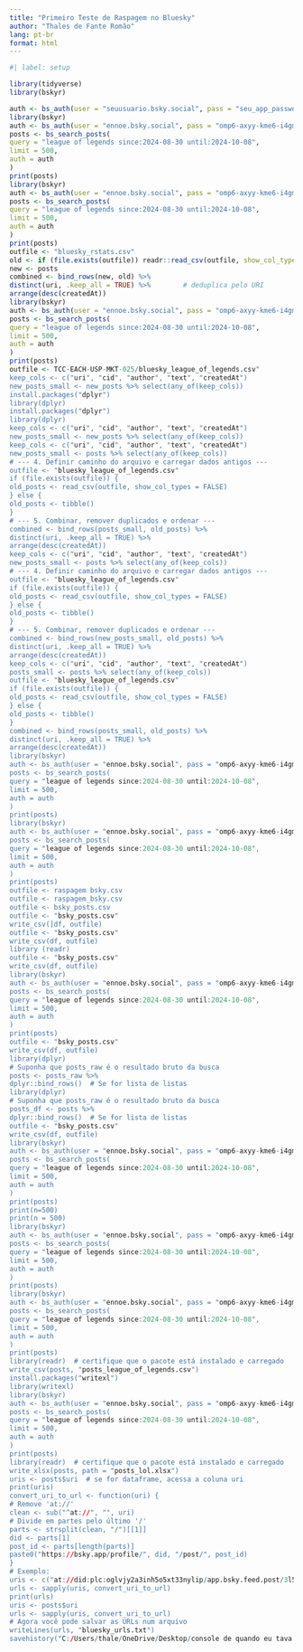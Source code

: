 ```yaml
---
title: "Primeiro Teste de Raspagem no Bluesky"
author: "Thales de Fante Romão"
lang: pt-br
format: html
---
```


```r
#| label: setup

library(tidyverse)
library(bskyr)
```


```r
auth <- bs_auth(user = "seuusuario.bsky.social", pass = "seu_app_password")
library(bskyr)
auth <- bs_auth(user = "ennoe.bsky.social", pass = "omp6-axyy-kme6-i4gm")
posts <- bs_search_posts(
query = "league of legends since:2024-08-30 until:2024-10-08",
limit = 500,
auth = auth
)
print(posts)
library(bskyr)
auth <- bs_auth(user = "ennoe.bsky.social", pass = "omp6-axyy-kme6-i4gm")
posts <- bs_search_posts(
query = "league of legends since:2024-08-30 until:2024-10-08",
limit = 500,
auth = auth
)
print(posts)
outfile <- "bluesky_rstats.csv"
old <- if (file.exists(outfile)) readr::read_csv(outfile, show_col_types = FALSE) else tibble::tibble()
new <- posts
combined <- bind_rows(new, old) %>%
distinct(uri, .keep_all = TRUE) %>%        # deduplica pelo URI
arrange(desc(createdAt))
library(bskyr)
auth <- bs_auth(user = "ennoe.bsky.social", pass = "omp6-axyy-kme6-i4gm")
posts <- bs_search_posts(
query = "league of legends since:2024-08-30 until:2024-10-08",
limit = 500,
auth = auth
)
print(posts)
outfile <- TCC-EACH-USP-MKT-025/bluesky_league_of_legends.csv"
keep_cols <- c("uri", "cid", "author", "text", "createdAt")
new_posts_small <- new_posts %>% select(any_of(keep_cols))
install.packages("dplyr")
library(dplyr)
install.packages("dplyr")
library(dplyr)
keep_cols <- c("uri", "cid", "author", "text", "createdAt")
new_posts_small <- new_posts %>% select(any_of(keep_cols))
keep_cols <- c("uri", "cid", "author", "text", "createdAt")
new_posts_small <- posts %>% select(any_of(keep_cols))
# --- 4. Definir caminho do arquivo e carregar dados antigos ---
outfile <- "bluesky_league_of_legends.csv"
if (file.exists(outfile)) {
old_posts <- read_csv(outfile, show_col_types = FALSE)
} else {
old_posts <- tibble()
}
# --- 5. Combinar, remover duplicados e ordenar ---
combined <- bind_rows(posts_small, old_posts) %>%
distinct(uri, .keep_all = TRUE) %>%
arrange(desc(createdAt))
keep_cols <- c("uri", "cid", "author", "text", "createdAt")
new_posts_small <- posts %>% select(any_of(keep_cols))
# --- 4. Definir caminho do arquivo e carregar dados antigos ---
outfile <- "bluesky_league_of_legends.csv"
if (file.exists(outfile)) {
old_posts <- read_csv(outfile, show_col_types = FALSE)
} else {
old_posts <- tibble()
}
# --- 5. Combinar, remover duplicados e ordenar ---
combined <- bind_rows(new_posts_small, old_posts) %>%
distinct(uri, .keep_all = TRUE) %>%
arrange(desc(createdAt))
keep_cols <- c("uri", "cid", "author", "text", "createdAt")
posts_small <- posts %>% select(any_of(keep_cols))
outfile <- "bluesky_league_of_legends.csv"
if (file.exists(outfile)) {
old_posts <- read_csv(outfile, show_col_types = FALSE)
} else {
old_posts <- tibble()
}
combined <- bind_rows(posts_small, old_posts) %>%
distinct(uri, .keep_all = TRUE) %>%
arrange(desc(createdAt))
library(bskyr)
auth <- bs_auth(user = "ennoe.bsky.social", pass = "omp6-axyy-kme6-i4gm")
posts <- bs_search_posts(
query = "league of legends since:2024-08-30 until:2024-10-08",
limit = 500,
auth = auth
)
print(posts)
library(bskyr)
auth <- bs_auth(user = "ennoe.bsky.social", pass = "omp6-axyy-kme6-i4gm")
posts <- bs_search_posts(
query = "league of legends since:2024-08-30 until:2024-10-08",
limit = 500,
auth = auth
)
print(posts)
outfile <- raspagem bsky.csv
outfile <- raspagem_bsky.csv
outfile <- bsky_posts.csv
outfile <- "bsky_posts.csv"
write_csv(]df, outfile)
outfile <- "bsky_posts.csv"
write_csv(df, outfile)
library (readr)
outfile <- "bsky_posts.csv"
write_csv(df, outfile)
library(bskyr)
auth <- bs_auth(user = "ennoe.bsky.social", pass = "omp6-axyy-kme6-i4gm")
posts <- bs_search_posts(
query = "league of legends since:2024-08-30 until:2024-10-08",
limit = 500,
auth = auth
)
print(posts)
outfile <- "bsky_posts.csv"
write_csv(df, outfile)
library(dplyr)
# Suponha que posts_raw é o resultado bruto da busca
posts <- posts_raw %>%
dplyr::bind_rows()  # Se for lista de listas
library(dplyr)
# Suponha que posts_raw é o resultado bruto da busca
posts_df <- posts %>%
dplyr::bind_rows()  # Se for lista de listas
outfile <- "bsky_posts.csv"
write_csv(df, outfile)
library(bskyr)
auth <- bs_auth(user = "ennoe.bsky.social", pass = "omp6-axyy-kme6-i4gm")
posts <- bs_search_posts(
query = "league of legends since:2024-08-30 until:2024-10-08",
limit = 500,
auth = auth
)
print(posts)
print(n=500)
print(n = 500)
library(bskyr)
auth <- bs_auth(user = "ennoe.bsky.social", pass = "omp6-axyy-kme6-i4gm")
posts <- bs_search_posts(
query = "league of legends since:2024-08-30 until:2024-10-08",
limit = 500,
auth = auth
)
print(posts)
library(bskyr)
auth <- bs_auth(user = "ennoe.bsky.social", pass = "omp6-axyy-kme6-i4gm")
posts <- bs_search_posts(
query = "league of legends since:2024-08-30 until:2024-10-08",
limit = 500,
auth = auth
)
print(posts)
library(readr)  # certifique que o pacote está instalado e carregado
write_csv(posts, "posts_league_of_legends.csv")
install.packages("writexl")
library(writexl)
library(bskyr)
auth <- bs_auth(user = "ennoe.bsky.social", pass = "omp6-axyy-kme6-i4gm")
posts <- bs_search_posts(
query = "league of legends since:2024-08-30 until:2024-10-08",
limit = 500,
auth = auth
)
print(posts)
library(readr)  # certifique que o pacote está instalado e carregado
write_xlsx(posts, path = "posts_lol.xlsx")
uris <- posts$uri  # se for dataframe, acessa a coluna uri
print(uris)
convert_uri_to_url <- function(uri) {
# Remove 'at://'
clean <- sub("^at://", "", uri)
# Divide em partes pelo último '/'
parts <- strsplit(clean, "/")[[1]]
did <- parts[1]
post_id <- parts[length(parts)]
paste0("https://bsky.app/profile/", did, "/post/", post_id)
}
# Exemplo:
uris <- c("at://did:plc:oglvjy2a3inh5o5xt33nylip/app.bsky.feed.post/3l5xhu7yu7d2x")
urls <- sapply(uris, convert_uri_to_url)
print(urls)
uris <- posts$uri
urls <- sapply(uris, convert_uri_to_url)
# Agora você pode salvar as URLs num arquivo
writeLines(urls, "bluesky_urls.txt")
savehistory("C:/Users/thale/OneDrive/Desktop/console de quando eu tava raspando dados.Rhistory")

```

